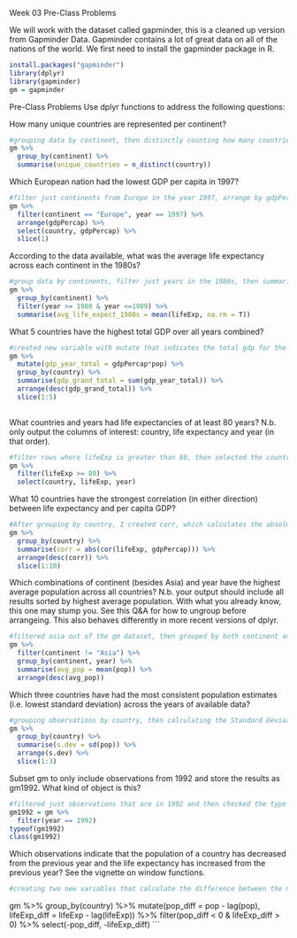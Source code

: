 Week 03 Pre-Class Problems

We will work with the dataset called gapminder, this is a cleaned up version from Gapminder Data. Gapminder contains a lot of great data on all of the nations of the world. We first need to install the gapminder package in R.
``` r
install.packages("gapminder")
library(dplyr)
library(gapminder)
gm = gapminder
```
Pre-Class Problems
Use dplyr functions to address the following questions:

How many unique countries are represented per continent?
``` r
#grouping data by continent, then distinctly counting how many countries are in each continent group
gm %>%
  group_by(continent) %>%
  summarise(unique_countries = n_distinct(country))
```
Which European nation had the lowest GDP per capita in 1997?
``` r
#filter just continents from Europe in the year 1997, arrange by gdpPercap, then select the top row that indicates the country with the lowest value
gm %>%
  filter(continent == "Europe", year == 1997) %>%
  arrange(gdpPercap) %>%
  select(country, gdpPercap) %>%
  slice(1) 
```
According to the data available, what was the average life expectancy across each continent in the 1980s?
``` r
#group data by continents, filter just years in the 1980s, then summarise each group based on their mean life expectancy
gm %>%
  group_by(continent) %>%
  filter(year >= 1980 & year <=1989) %>%
  summarise(avg_life_expect_1980s = mean(lifeExp, na.rm = T))
```

What 5 countries have the highest total GDP over all years combined?
``` r
#created new variable with mutate that indicates the total gdp for the year, then grouped by country and calculated the GDP cumulative total for all the years. I then arranged in descending order and sliced the top 5 countries
gm %>%
  mutate(gdp_year_total = gdpPercap*pop) %>% 
  group_by(country) %>%
  summarise(gdp_grand_total = sum(gdp_year_total)) %>%
  arrange(desc(gdp_grand_total)) %>%
  slice(1:5)
  
```
What countries and years had life expectancies of at least 80 years? N.b. only output the columns of interest: country, life expectancy and year (in that order).
``` r
#filter rows where lifeExp is greater than 80, then selected the country, life expectancy and year columns
gm %>%
  filter(lifeExp >= 80) %>% 
  select(country, lifeExp, year) 
```

What 10 countries have the strongest correlation (in either direction) between life expectancy and per capita GDP?
``` r
#After grouping by country, I created corr, which calculates the absoluate value of the correlation accross Life expectancy and gdpPercap. I then arranged in descending order by corr and sliced the top 10 rows
gm %>%
  group_by(country) %>% 
  summarise(corr = abs(cor(lifeExp, gdpPercap))) %>%  
  arrange(desc(corr)) %>%
  slice(1:10)
```
Which combinations of continent (besides Asia) and year have the highest average population across all countries? N.b. your output should include all results sorted by highest average population. With what you already know, this one may stump you. See this Q&A for how to ungroup before arrangeing. This also behaves differently in more recent versions of dplyr.
``` r
#filtered asia out of the gm dataset, then grouped by both continent and year. I then summarized by the mean population according to both continent and year. Finally, I arranged by the the descending order of avg_pop
gm %>%
  filter(continent != "Asia") %>%    
  group_by(continent, year) %>%
  summarise(avg_pop = mean(pop)) %>%
  arrange(desc(avg_pop))
```

Which three countries have had the most consistent population estimates (i.e. lowest standard deviation) across the years of available data?
``` r
#grouping observations by country, then calculating the Standard Deviation per country. I then arranged by the SD and sliced out the first 3 observations
gm %>%
  group_by(country) %>% 
  summarise(s.dev = sd(pop)) %>%
  arrange(s.dev) %>%
  slice(1:3)
```
Subset gm to only include observations from 1992 and store the results as gm1992. What kind of object is this?
``` r
#filtered just observations that are in 1992 and then checked the type and class of the new variable
gm1992 = gm %>%
  filter(year == 1992)
typeof(gm1992)
class(gm1992)
```
Which observations indicate that the population of a country has decreased from the previous year and the life expectancy has increased from the previous year? See the vignette on window functions.
``` r
#creating two new variables that calculate the difference between the most recent population/lifeexpectancy and the one "lagging" one observation before it. Then I filtered observations where the population descreased and the life expectancy increased. I finally returned the original dataset where the two new variables are not shown
```
gm %>%
  group_by(country) %>%
  mutate(pop_diff = pop - lag(pop), lifeExp_diff = lifeExp - lag(lifeExp)) %>% 
  filter(pop_diff < 0 & lifeExp_diff > 0) %>% 
  select(-pop_diff, -lifeExp_diff) 
```


